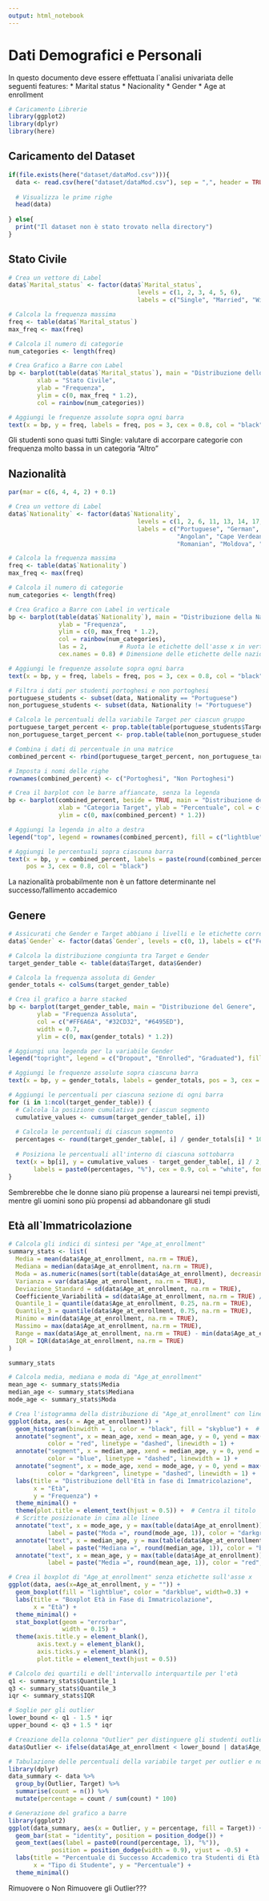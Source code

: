 ```yaml
---
output: html_notebook
---
```


# Dati Demografici e Personali
In questo documento deve essere effettuata l`analisi univariata delle seguenti features:
* Marital status 
* Nacionality
* Gender 
* Age at enrollment


```r
# Caricamento Librerie
library(ggplot2)
library(dplyr)
library(here)
```

## Caricamento del Dataset
```r
if(file.exists(here("dataset/dataMod.csv"))){
  data <- read.csv(here("dataset/dataMod.csv"), sep = ",", header = TRUE, check.names = FALSE)
  
  # Visualizza le prime righe
  head(data)
  
} else{
  print("Il dataset non è stato trovato nella directory")
}

```

## Stato Civile
```r
# Crea un vettore di Label
data$`Marital_status` <- factor(data$`Marital_status`, 
                                    levels = c(1, 2, 3, 4, 5, 6),
                                    labels = c("Single", "Married", "Widower", "Divorced", "Facto Union", "Separated"))

# Calcola la frequenza massima
freq <- table(data$`Marital_status`)
max_freq <- max(freq)

# Calcola il numero di categorie
num_categories <- length(freq)

# Crea Grafico a Barre con Label
bp <- barplot(table(data$`Marital_status`), main = "Distribuzione dello Stato Civile", 
        xlab = "Stato Civile", 
        ylab = "Frequenza",
        ylim = c(0, max_freq * 1.2),
        col = rainbow(num_categories))

# Aggiungi le frequenze assolute sopra ogni barra
text(x = bp, y = freq, labels = freq, pos = 3, cex = 0.8, col = "black")
```
Gli studenti sono quasi tutti Single: valutare di accorpare categorie con frequenza molto bassa in un categoria "Altro"

## Nazionalità
```r
par(mar = c(6, 4, 4, 2) + 0.1)

# Crea un vettore di Label
data$`Nationality` <- factor(data$`Nationality`, 
                                    levels = c(1, 2, 6, 11, 13, 14, 17, 21, 22, 24, 25, 26, 32, 41, 62, 100, 101, 103, 105, 108, 109),
                                    labels = c("Portuguese", "German", "Spanish", "Italian", "Dutch", "English", "Lithuanian",
                                               "Angolan", "Cape Verdean", "Guinean", "Mozambican", "Santomean", "Turkish", "Brazilian",
                                               "Romanian", "Moldova", "Mexican", "Ukrainian", "Russian", "Cuban", "Colombian"))

# Calcola la frequenza massima
freq <- table(data$`Nationality`)
max_freq <- max(freq)

# Calcola il numero di categorie
num_categories <- length(freq)

# Crea Grafico a Barre con Label in verticale
bp <- barplot(table(data$`Nationality`), main = "Distribuzione della Nazionalità", 
              ylab = "Frequenza",
              ylim = c(0, max_freq * 1.2),
              col = rainbow(num_categories),
              las = 2,         # Ruota le etichette dell'asse x in verticale
              cex.names = 0.8) # Dimensione delle etichette delle nazionalità

# Aggiungi le frequenze assolute sopra ogni barra
text(x = bp, y = freq, labels = freq, pos = 3, cex = 0.8, col = "black")


```

```r
# Filtra i dati per studenti portoghesi e non portoghesi
portuguese_students <- subset(data, Nationality == "Portuguese")
non_portuguese_students <- subset(data, Nationality != "Portuguese")

# Calcola le percentuali della variabile Target per ciascun gruppo
portuguese_target_percent <- prop.table(table(portuguese_students$Target)) * 100
non_portuguese_target_percent <- prop.table(table(non_portuguese_students$Target)) * 100

# Combina i dati di percentuale in una matrice
combined_percent <- rbind(portuguese_target_percent, non_portuguese_target_percent)

# Imposta i nomi delle righe
rownames(combined_percent) <- c("Portoghesi", "Non Portoghesi")

# Crea il barplot con le barre affiancate, senza la legenda
bp <- barplot(combined_percent, beside = TRUE, main = "Distribuzione della Variabile Target rispetto alla Nazionalità",
              xlab = "Categoria Target", ylab = "Percentuale", col = c("lightblue", "lightcoral"),
              ylim = c(0, max(combined_percent) * 1.2))

# Aggiungi la legenda in alto a destra
legend("top", legend = rownames(combined_percent), fill = c("lightblue", "lightcoral"))

# Aggiungi le percentuali sopra ciascuna barra
text(x = bp, y = combined_percent, labels = paste(round(combined_percent, 1), "%"), 
     pos = 3, cex = 0.8, col = "black")


```
La nazionalità probabilmente non è un fattore determinante nel successo/fallimento accademico

## Genere
```r
# Assicurati che Gender e Target abbiano i livelli e le etichette corretti
data$`Gender` <- factor(data$`Gender`, levels = c(0, 1), labels = c("Female", "Male"))

# Calcola la distribuzione congiunta tra Target e Gender
target_gender_table <- table(data$Target, data$Gender)

# Calcola la frequenza assoluta di Gender
gender_totals <- colSums(target_gender_table)

# Crea il grafico a barre stacked
bp <- barplot(target_gender_table, main = "Distribuzione del Genere",
        ylab = "Frequenza Assoluta", 
        col = c("#FF6A6A", "#32CD32", "#6495ED"),
        width = 0.7,
        ylim = c(0, max(gender_totals) * 1.2))

# Aggiungi una legenda per la variabile Gender
legend("topright", legend = c("Dropout", "Enrolled", "Graduated"), fill = c("#FF6A6A", "#32CD32", "#6495ED"))

# Aggiungi le frequenze assolute sopra ciascuna barra
text(x = bp, y = gender_totals, labels = gender_totals, pos = 3, cex = 1, col = "black")

# Aggiungi le percentuali per ciascuna sezione di ogni barra
for (i in 1:ncol(target_gender_table)) {
  # Calcola la posizione cumulativa per ciascun segmento
  cumulative_values <- cumsum(target_gender_table[, i])
  
  # Calcola le percentuali di ciascun segmento
  percentages <- round(target_gender_table[, i] / gender_totals[i] * 100, 1)
  
  # Posiziona le percentuali all'interno di ciascuna sottobarra
  text(x = bp[i], y = cumulative_values - target_gender_table[, i] / 2,
       labels = paste0(percentages, "%"), cex = 0.9, col = "white", font=2)
}
```
Sembrerebbe che le donne siano più propense a laurearsi nei tempi previsti, mentre gli uomini sono più propensi ad abbandonare gli studi

## Età all`Immatricolazione
```r
# Calcola gli indici di sintesi per "Age_at_enrollment"
summary_stats <- list(
  Media = mean(data$Age_at_enrollment, na.rm = TRUE),
  Mediana = median(data$Age_at_enrollment, na.rm = TRUE),
  Moda = as.numeric(names(sort(table(data$Age_at_enrollment), decreasing = TRUE)[1])),
  Varianza = var(data$Age_at_enrollment, na.rm = TRUE),
  Deviazione_Standard = sd(data$Age_at_enrollment, na.rm = TRUE),
  Coefficiente_Variabilità = sd(data$Age_at_enrollment, na.rm = TRUE) / mean(data$Age_at_enrollment, na.rm = TRUE) * 100,
  Quantile_1 = quantile(data$Age_at_enrollment, 0.25, na.rm = TRUE),
  Quantile_3 = quantile(data$Age_at_enrollment, 0.75, na.rm = TRUE),
  Minimo = min(data$Age_at_enrollment, na.rm = TRUE),
  Massimo = max(data$Age_at_enrollment, na.rm = TRUE),
  Range = max(data$Age_at_enrollment, na.rm = TRUE) - min(data$Age_at_enrollment, na.rm = TRUE),
  IQR = IQR(data$Age_at_enrollment, na.rm = TRUE)
)

summary_stats
```



```r
# Calcola media, mediana e moda di "Age_at_enrollment"
mean_age <- summary_stats$Media
median_age <- summary_stats$Mediana
mode_age <- summary_stats$Moda

# Crea l'istogramma della distribuzione di "Age_at_enrollment" con linee interrotte e scritte all'estremità
ggplot(data, aes(x = Age_at_enrollment)) +
  geom_histogram(binwidth = 1, color = "black", fill = "skyblue") +  # binwidth aumentato per barre più larghe
  annotate("segment", x = mean_age, xend = mean_age, y = 0, yend = max(table(data$Age_at_enrollment)) * 0.6, 
           color = "red", linetype = "dashed", linewidth = 1) +
  annotate("segment", x = median_age, xend = median_age, y = 0, yend = max(table(data$Age_at_enrollment)) * 0.75, 
           color = "blue", linetype = "dashed", linewidth = 1) +
  annotate("segment", x = mode_age, xend = mode_age, y = 0, yend = max(table(data$Age_at_enrollment)) * 0.9, 
           color = "darkgreen", linetype = "dashed", linewidth = 1) +
  labs(title = "Distribuzione dell'Età in fase di Immatricolazione",
       x = "Età",
       y = "Frequenza") +
  theme_minimal() +
  theme(plot.title = element_text(hjust = 0.5)) +  # Centra il titolo
  # Scritte posizionate in cima alle linee
  annotate("text", x = mode_age, y = max(table(data$Age_at_enrollment)) * 0.9, 
           label = paste("Moda =", round(mode_age, 1)), color = "darkgreen", hjust = -0.1, vjust = -0.5) +
  annotate("text", x = median_age, y = max(table(data$Age_at_enrollment)) * 0.75, 
           label = paste("Mediana =", round(median_age, 1)), color = "blue", hjust = -0.1, vjust = -0.5) +
  annotate("text", x = mean_age, y = max(table(data$Age_at_enrollment)) * 0.6, 
           label = paste("Media =", round(mean_age, 1)), color = "red", hjust = -0.1, vjust = -0.5)

```
```r
# Crea il boxplot di "Age_at_enrollment" senza etichette sull'asse x
ggplot(data, aes(x=Age_at_enrollment, y = "")) +
  geom_boxplot(fill = "lightblue", color = "darkblue", width=0.3) +
  labs(title = "Boxplot Età in Fase di Immatricolazione",
       x = "Età") +
  theme_minimal() +
  stat_boxplot(geom = "errorbar",
               width = 0.15) +
  theme(axis.title.y = element_blank(),
        axis.text.y = element_blank(),   
        axis.ticks.y = element_blank(),
        plot.title = element_text(hjust = 0.5)) 

```

```r
# Calcolo dei quartili e dell'intervallo interquartile per l'età
q1 <- summary_stats$Quantile_1
q3 <- summary_stats$Quantile_3
iqr <- summary_stats$IQR

# Soglie per gli outlier
lower_bound <- q1 - 1.5 * iqr
upper_bound <- q3 + 1.5 * iqr

# Creazione della colonna "Outlier" per distinguere gli studenti outlier dai normali
data$Outlier <- ifelse(data$Age_at_enrollment < lower_bound | data$Age_at_enrollment > upper_bound, "Età Non-Standard", "Età Standard")

# Tabulazione delle percentuali della variabile target per outlier e normali
library(dplyr)
data_summary <- data %>%
  group_by(Outlier, Target) %>%
  summarise(count = n()) %>%
  mutate(percentage = count / sum(count) * 100)

# Generazione del grafico a barre
library(ggplot2)
ggplot(data_summary, aes(x = Outlier, y = percentage, fill = Target)) +
  geom_bar(stat = "identity", position = position_dodge()) +
  geom_text(aes(label = paste0(round(percentage, 1), "%")), 
            position = position_dodge(width = 0.9), vjust = -0.5) +
  labs(title = "Percentuale di Successo Accademico tra Studenti di Età Standard e Non-Standard",
       x = "Tipo di Studente", y = "Percentuale") +
  theme_minimal()

```
Rimuovere o Non Rimuovere gli Outlier???
